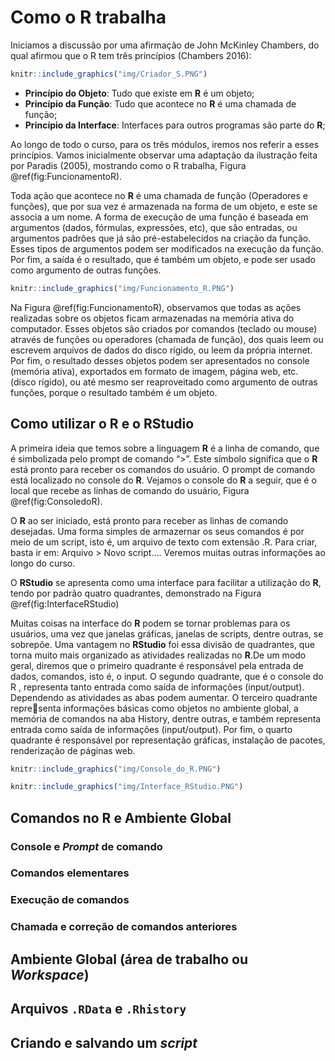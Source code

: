 # Como o R trabalha

Iniciamos a discussão por uma afirmação de John McKinley Chambers, do qual afirmou que o R tem três princípios (Chambers 2016):

```r
knitr::include_graphics("img/Criador_S.PNG")
```

- **Princípio do Objeto**: Tudo que existe em **R** é um objeto;
- **Princípio da Função**: Tudo que acontece no **R** é uma chamada de função;
- **Princípio da Interface**: Interfaces para outros programas são parte do **R**;

Ao longo de todo o curso, para os três módulos, iremos nos referir a esses princípios. Vamos inicialmente observar uma adaptação da ilustração feita por Paradis (2005), mostrando como o R trabalha, Figura \@ref(fig:FuncionamentoR).

Toda ação que acontece no **R** é uma chamada de função (Operadores e funções), que por sua vez é armazenada na forma de um objeto, e este se associa a um nome. A forma de execução de uma função é baseada em argumentos (dados, fórmulas, expressões, etc), que são entradas, ou argumentos padrões que já são pré-estabelecidos na criação da função. Esses tipos de argumentos podem ser modificados na execução da função. Por fim, a saída é o resultado, que é também um objeto, e pode ser usado como argumento de outras funções.


```r
knitr::include_graphics("img/Funcionamento_R.PNG")
```

Na Figura \@ref(fig:FuncionamentoR), observamos que todas as ações realizadas sobre os objetos ficam armazenadas na memória ativa do computador. Esses objetos são criados por comandos (teclado ou mouse) através de funções ou operadores (chamada de função), dos quais leem ou escrevem arquivos de dados do disco rígido, ou leem da própria internet. Por fim, o resultado desses objetos podem ser apresentados no console (memória ativa), exportados em formato de imagem, página web, etc. (disco rígido), ou até mesmo ser reaproveitado como argumento de outras funções, porque o resultado também é um objeto.



## Como utilizar o R e o RStudio

A primeira ideia que temos sobre a linguagem **R** é a linha de comando, que é simbolizada pelo prompt de comando “>”. Este símbolo significa que o **R** está pronto para receber os comandos do usuário. O prompt de comando está localizado no console do **R**. Vejamos o console do **R** a seguir, que é o local que recebe as linhas de comando do usuário, Figura \@ref(fig:ConsoledoR).

O **R** ao ser iniciado, está pronto para receber as linhas de comando desejadas. Uma forma simples de armazernar os seus comandos é por meio de um script, isto é, um arquivo de texto com extensão .R. Para criar, basta ir em: Arquivo > Novo script.... Veremos muitas outras informações ao longo do curso.

O **RStudio** se apresenta como uma interface para facilitar a utilização do **R**, tendo por padrão quatro quadrantes, demonstrado na Figura \@ref(fig:InterfaceRStudio)

Muitas coisas na interface do **R** podem se tornar problemas para os usuários, uma vez que janelas gráficas, janelas de scripts, dentre outras, se sobrepõe. Uma vantagem no **RStudio** foi essa divisão de quadrantes, que torna muito mais organizado as atividades realizadas no **R**.De um modo geral, diremos que o primeiro quadrante é responsável pela entrada de dados, comandos, isto é, o input. O segundo quadrante, que é o console do R , representa tanto entrada como saída de informações (input/output). Dependendo as atividades as abas podem aumentar. O terceiro quadrante representa informações básicas como objetos no ambiente global, a memória de comandos na aba History, dentre outras, e também representa entrada como saída de informações (input/output). Por fim, o quarto quadrante é responsável por representação gráficas, instalação de pacotes, renderização de páginas web.


```r
knitr::include_graphics("img/Console_do_R.PNG")
```

```r
knitr::include_graphics("img/Interface_RStudio.PNG")
```



## Comandos no R e Ambiente Global

### Console e *Prompt* de comando

### Comandos elementares

### Execução de comandos

### Chamada e correção de comandos anteriores

## Ambiente Global (área de trabalho ou *Workspace*)

## Arquivos `.RData` e `.Rhistory`

## Criando e salvando um *script*